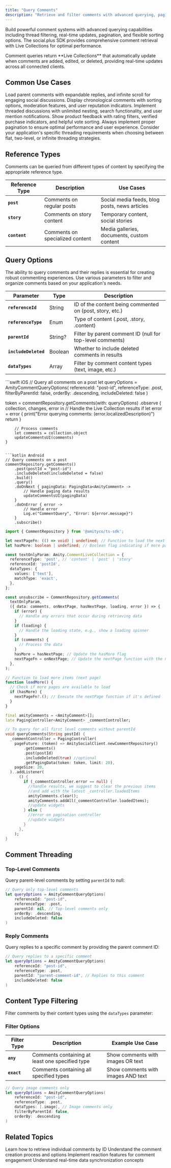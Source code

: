 ```yaml
---
title: "Query Comments"
description: "Retrieve and filter comments with advanced querying, pagination, real-time updates, and comprehensive threading support"
---
```



Build powerful comment systems with advanced querying capabilities including thread filtering, real-time updates, pagination, and flexible sorting options. The social.plus SDK provides comprehensive comment retrieval with Live Collections for optimal performance.

<Info>
Comment queries return **Live Collections** that automatically update when comments are added, edited, or deleted, providing real-time updates across all connected clients.
</Info>


## Common Use Cases

<CardGroup cols={2}>
<Card title="Social Media" icon="rss">
Load parent comments with expandable replies, and infinite scroll for engaging social discussions.
</Card>

<Card title="News Comments" icon="newspaper">
Display chronological comments with sorting options, moderation features, and user reputation indicators.
</Card>

<Card title="Forum Discussions" icon="comments">
Implement threaded discussions with unlimited nesting, search functionality, and user mention notifications.
</Card>

<Card title="Product Reviews" icon="star">
Show product feedback with rating filters, verified purchase indicators, and helpful vote sorting.
</Card>
</CardGroup>

<Note>
Always implement proper pagination to ensure optimal performance and user experience. Consider your application's specific threading requirements when choosing between flat, two-level, or infinite threading strategies.
</Note>

## Reference Types

Comments can be queried from different types of content by specifying the appropriate reference type.

| Reference Type | Description | Use Cases |
|---------------|-------------|-----------|
| **`post`** | Comments on regular posts | Social media feeds, blog posts, news articles |
| **`story`** | Comments on story content | Temporary content, social stories |
| **`content`** | Comments on specialized content | Media galleries, documents, custom content |

## Query Options

The ability to query comments and their replies is essential for creating robust commenting experiences. Use various parameters to filter and organize comments based on your application's needs.

| Parameter | Type | Description |
|-----------|------|-------------|
| **`referenceId`** | String | ID of the content being commented on (post, story, etc.) |
| **`referenceType`** | Enum | Type of content (.post, .story, .content) |
| **`parentId`** | String? | Filter by parent comment ID (null for top-level comments) |
| **`includeDeleted`** | Boolean | Whether to include deleted comments in results |
| **`dataTypes`** | Array | Filter by comment content types (text, image, etc.) |



<CodeGroup>
```swift iOS
// Query all comments on a post
let queryOptions = AmityCommentQueryOptions(
    referenceId: "post-id",
    referenceType: .post,
    filterByParentId: false,
    orderBy: .descending,
    includeDeleted: false
)

token = commentRepository.getComments(with: queryOptions)
    .observe { collection, changes, error in
        // Handle the Live Collection results
        if let error = error {
            print("Error querying comments: \(error.localizedDescription)")
            return
        }
        
        // Process comments
        let comments = collection.object
        updateCommentsUI(comments)
    }
```

```kotlin Android
// Query comments on a post
commentRepository.getComments()
    .post(postId = "post-id")
    .includeDeleted(includeDeleted = false)
    .build()
    .query()
    .doOnNext { pagingData: PagingData<AmityComment> ->
        // Handle paging data results
        updateCommentsUI(pagingData)
    }
    .doOnError { error ->
        // Handle error
        Log.e("CommentQuery", "Error: ${error.message}")
    }
    .subscribe()
```

```typescript TypeScript
import { CommentRepository } from '@amityco/ts-sdk';

let nextPageFn: (() => void) | undefined; // Function to load the next page of data
let hasMore: boolean | undefined; // Boolean flag indicating if more pages are available

const textOnlyParam: Amity.CommentLiveCollection = {
  referenceType: 'post', // 'content' | 'post' | 'story'
  referenceId: 'postId',
  dataTypes: {
    values: ['text'],
    matchType: 'exact',
  },
};

const unsubscribe = CommentRepository.getComments(
  textOnlyParam,
  ({ data: comments, onNextPage, hasNextPage, loading, error }) => {
    if (error) {
      // Handle any errors that occur during retrieving data
    }
    if (loading) {
      // Handle the loading state, e.g., show a loading spinner
    }
    if (comments) {
      // Process the data
    }
    hasMore = hasNextPage; // Update the hasMore flag
    nextPageFn = onNextPage; // Update the nextPage function with the new one provided
  },
);

// Function to load more items (next page)
function loadMore() {
  // Check if more pages are available to load
  if (hasMore) {
    nextPageFn?.(); // Execute the nextPage function if it's defined
  }
}
```

```dart Flutter
final amityComments = <AmityComment>[];
late PagingController<AmityComment> _commentController;

// To query for all first level comments without parentId
void queryComments(String postId) {
  _commentController = PagingController(
    pageFuture: (token) => AmitySocialClient.newCommentRepository()
        .getComments()
        .post(postId)
        .includeDeleted(true) //optional
        .getPagingData(token: token, limit: 20),
    pageSize: 20,
  )..addListener(
      () {
        if (_commentController.error == null) {
          //handle results, we suggest to clear the previous items
          //and add with the latest _controller.loadedItems
          amityComments.clear();
          amityComments.addAll(_commentController.loadedItems);
          //update widgets
        } else {
          //error on pagination controller
          //update widgets
        }
      },
    );
}
```
</CodeGroup>

## Comment Threading

### Top-Level Comments

Query parent-level comments by setting `parentId` to null:

```swift
// Query only top-level comments
let queryOptions = AmityCommentQueryOptions(
    referenceId: "post-id",
    referenceType: .post,
    parentId: nil, // Top-level comments only
    orderBy: .descending,
    includeDeleted: false
)
```

### Reply Comments

Query replies to a specific comment by providing the parent comment ID:

```swift
// Query replies to a specific comment
let queryOptions = AmityCommentQueryOptions(
    referenceId: "post-id",
    referenceType: .post,
    parentId: "parent-comment-id", // Replies to this comment
    includeDeleted: false
)
```
## Content Type Filtering

Filter comments by their content types using the `dataTypes` parameter:

### Filter Options

| Filter Type | Description | Example Use Case |
|-------------|-------------|------------------|
| **`any`** | Comments containing at least one specified type | Show comments with images OR text |
| **`exact`** | Comments containing all specified types | Show comments with images AND text |

```swift
// Query image comments only
let queryOptions = AmityCommentQueryOptions(
    referenceId: "post-id",
    referenceType: .post,
    dataTypes: [.image], // Image comments only
    filterByParentId: false,
    orderBy: .descending
)
```
## Related Topics

<CardGroup cols={2}>
  <Card title="Get Comment" href="../get-comment" icon="message">
    Learn how to retrieve individual comments by ID
  </Card>
  <Card title="Create Comment" href="../creation/create-comment" icon="plus">
    Understand the comment creation process and options
  </Card>
  <Card title="Comment Reactions" href="../engagement/comment-reactions" icon="heart">
    Implement reaction features for comment engagement
  </Card>
  <Card title="Live Collections" href="../../../core-concepts/realtime-communication/live-objects-collections" icon="refresh">
    Understand real-time data synchronization concepts
  </Card>
</CardGroup>